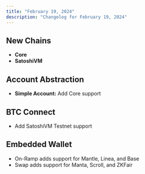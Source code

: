 ```yaml
---
title: "February 19, 2024"
description: "Changelog for February 19, 2024"
---
```


## New Chains
- **Core**
- **SatoshiVM**

## Account Abstraction
- **Simple Account:** Add Core support

## BTC Connect
- Add SatoshiVM Testnet support

## Embedded Wallet
- On-Ramp adds support for Mantle, Linea, and Base
- Swap adds support for Manta, Scroll, and ZKFair

